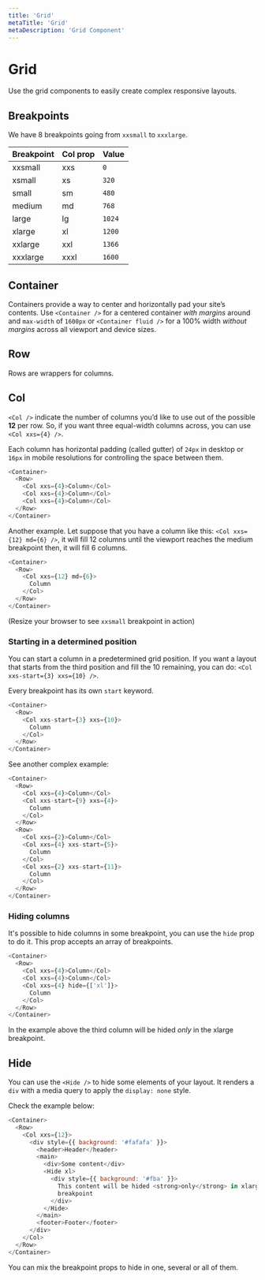 ```yaml
---
title: 'Grid'
metaTitle: 'Grid'
metaDescription: 'Grid Component'
---
```


# Grid

Use the grid components to easily create complex responsive layouts.

## Breakpoints

We have 8 breakpoints going from `xxsmall` to `xxxlarge`.

| **Breakpoint** | **Col prop** | **Value** |
| -------------- | ------------ | --------- |
| xxsmall        | xxs          | `0`       |
| xsmall         | xs           | `320`     |
| small          | sm           | `480`     |
| medium         | md           | `768`     |
| large          | lg           | `1024`    |
| xlarge         | xl           | `1200`    |
| xxlarge        | xxl          | `1366`    |
| xxxlarge       | xxxl         | `1600`    |

## Container

Containers provide a way to center and horizontally pad your site’s contents.
Use `<Container />` for a centered container _with margins_ around and
`max-width` of `1600px` or `<Container fluid />` for a 100% width
_without margins_ across all viewport and device sizes.

## Row

Rows are wrappers for columns.

## Col

`<Col />` indicate the number of columns you’d like to use out of the possible
**12** per row. So, if you want three equal-width columns across, you can use
`<Col xxs={4} />`.

Each column has horizontal padding (called gutter) of `24px` in desktop or
`16px` in mobile resolutions for controlling the space between them.

```javascript reactLive=true
<Container>
  <Row>
    <Col xxs={4}>Column</Col>
    <Col xxs={4}>Column</Col>
    <Col xxs={4}>Column</Col>
  </Row>
</Container>
```

Another example. Let suppose that you have a column like this:
`<Col xxs={12} md={6} />`, it will fill 12 columns until the viewport reaches
the medium breakpoint then, it will fill 6 columns.

```javascript reactLive=true
<Container>
  <Row>
    <Col xxs={12} md={6}>
      Column
    </Col>
  </Row>
</Container>
```

(Resize your browser to see `xxsmall` breakpoint in action)

### Starting in a determined position

You can start a column in a predetermined grid position. If you want a layout
that starts from the third position and fill the 10 remaining, you can do:
`<Col xxs-start={3} xxs={10} />`.

Every breakpoint has its own `start` keyword.

```javascript reactLive=true
<Container>
  <Row>
    <Col xxs-start={3} xxs={10}>
      Column
    </Col>
  </Row>
</Container>
```

See another complex example:

```javascript reactLive=true
<Container>
  <Row>
    <Col xxs={4}>Column</Col>
    <Col xxs-start={9} xxs={4}>
      Column
    </Col>
  </Row>
  <Row>
    <Col xxs={2}>Column</Col>
    <Col xxs={4} xxs-start={5}>
      Column
    </Col>
    <Col xxs={2} xxs-start={11}>
      Column
    </Col>
  </Row>
</Container>
```

### Hiding columns

It's possible to hide columns in some breakpoint, you can use the `hide` prop to
do it. This prop accepts an array of breakpoints.

```javascript reactLive=true
<Container>
  <Row>
    <Col xxs={4}>Column</Col>
    <Col xxs={4}>Column</Col>
    <Col xxs={4} hide={['xl']}>
      Column
    </Col>
  </Row>
</Container>
```

In the example above the third column will be hided _only_ in the xlarge
breakpoint.

## Hide

You can use the `<Hide />` to hide some elements of your layout. It renders a
`div` with a media query to apply the `display: none` style.

Check the example below:

```javascript reactLive=true
<Container>
  <Row>
    <Col xxs={12}>
      <div style={{ background: '#fafafa' }}>
        <header>Header</header>
        <main>
          <div>Some content</div>
          <Hide xl>
            <div style={{ background: '#fba' }}>
              This content will be hided <strong>only</strong> in xlarge
              breakpoint
            </div>
          </Hide>
        </main>
        <footer>Footer</footer>
      </div>
    </Col>
  </Row>
</Container>
```

You can mix the breakpoint props to hide in one, several or all of them.
